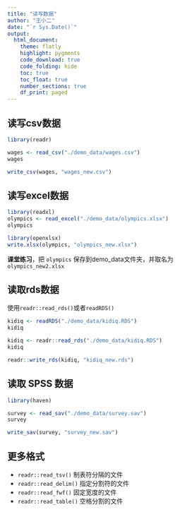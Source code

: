 ```yaml
---
title: "读写数据"
author: "王小二"
date: "`r Sys.Date()`"
output: 
  html_document:
    theme: flatly
    highlight: pygments
    code_download: true
    code_folding: hide
    toc: true
    toc_float: true
    number_sections: true
    df_print: paged
---
```



## 读写csv数据

```r
library(readr)

wages <- read_csv("./demo_data/wages.csv")
wages
```


```r
write_csv(wages, "wages_new.csv")
```



## 读写excel数据

```r
library(readxl)
olympics <- read_excel("./demo_data/olympics.xlsx")
olympics
```



```r
library(openxlsx)
write.xlsx(olympics, "olympics_new.xlsx")
```


**课堂练习**，把 `olympics` 保存到demo_data文件夹，并取名为`olympics_new2.xlsx`



## 读取rds数据

使用`readr::read_rds()`或者`readRDS()`

```r
kidiq <- readRDS("./demo_data/kidiq.RDS")
kidiq
```


```r
kidiq <- readr::read_rds("./demo_data/kidiq.RDS")
kidiq
```


```r
readr::write_rds(kidiq, "kidiq_new.rds")
```




## 读取 SPSS 数据

```r
library(haven)

survey <- read_sav("./demo_data/survey.sav")
survey
```



```r
write_sav(survey, "survey_new.sav")
```



## 更多格式

- `readr::read_tsv()`   制表符分隔的文件
- `readr::read_delim()` 指定分割符的文件
- `readr::read_fwf()`   固定宽度的文件
- `readr::read_table()` 空格分割的文件

